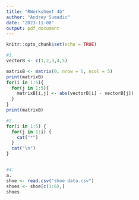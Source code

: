 ```yaml
---
title: "RWorksheet 4b"
author: "Andrey Sumadic"
date: "2023-11-08"
output: pdf_document
---
```


```r
knitr::opts_chunk$set(echo = TRUE)
```

```r
#1.
vectorB <- c(1,2,3,4,5)

matrixB <- matrix(0, nrow = 5, ncol = 5) 
print(matrixB)
for(i in 1:5){
  for(j in 1:5){
    matrixB[i,j] <- abs(vectorB[i] - vectorB[j])
  }
}
print(matrixB)


```

```r
#2.
for(i in 1:5) {
  for(j in 1:i) {
    cat("*")
  }
  cat("\n")
}
```

```r

```


```r
#4.
a.
shoe <- read.csv("shoe data.csv")
shoes <- shoe[c(1:6),]
shoes


```









